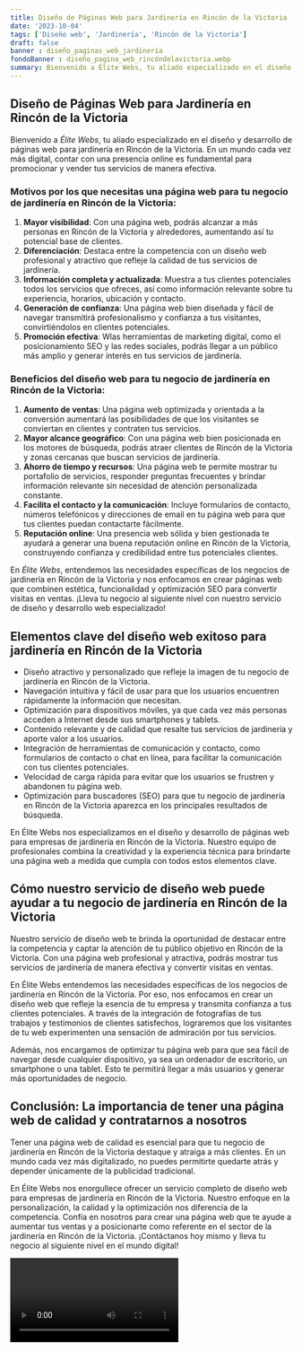 ```yaml
---
title: Diseño de Páginas Web para Jardinería en Rincón de la Victoria
date: '2023-10-04'
tags: ['Diseño web', 'Jardinería', 'Rincón de la Victoria']
draft: false
banner : diseño_paginas_web_jardinería
fondoBanner : diseño_pagina_web_rincóndelavictoria.webp
summary: Bienvenido a Élite Webs, tu aliado especializado en el diseño y desarrollo de páginas web para jardinería en Rincón de la Victoria. En un mundo cada vez más digital, contar con una presencia online es fundamental para promocionar y vender tus servicios de manera efectiva.
---
```


## Diseño de Páginas Web para Jardinería en Rincón de la Victoria

Bienvenido a *Élite Webs*, tu aliado especializado en el diseño y desarrollo de páginas web para jardinería en Rincón de la Victoria. En un mundo cada vez más digital, contar con una presencia online es fundamental para promocionar y vender tus servicios de manera efectiva.

### Motivos por los que necesitas una página web para tu negocio de jardinería en Rincón de la Victoria:

1. **Mayor visibilidad**: Con una página web, podrás alcanzar a más personas en Rincón de la Victoria y alrededores, aumentando así tu potencial base de clientes.
2. **Diferenciación**: Destaca entre la competencia con un diseño web profesional y atractivo que refleje la calidad de tus servicios de jardinería.
3. **Información completa y actualizada**: Muestra a tus clientes potenciales todos los servicios que ofreces, así como información relevante sobre tu experiencia, horarios, ubicación y contacto.
4. **Generación de confianza**: Una página web bien diseñada y fácil de navegar transmitirá profesionalismo y confianza a tus visitantes, convirtiéndolos en clientes potenciales.
5. **Promoción efectiva**: Wlas herramientas de marketing digital, como el posicionamiento SEO y las redes sociales, podrás llegar a un público más amplio y generar interés en tus servicios de jardinería.

### Beneficios del diseño web para tu negocio de jardinería en Rincón de la Victoria:

1. **Aumento de ventas**: Una página web optimizada y orientada a la conversión aumentará las posibilidades de que los visitantes se conviertan en clientes y contraten tus servicios.
2. **Mayor alcance geográfico**: Con una página web bien posicionada en los motores de búsqueda, podrás atraer clientes de Rincón de la Victoria y zonas cercanas que buscan servicios de jardinería.
3. **Ahorro de tiempo y recursos**: Una página web te permite mostrar tu portafolio de servicios, responder preguntas frecuentes y brindar información relevante sin necesidad de atención personalizada constante.
4. **Facilita el contacto y la comunicación**: Incluye formularios de contacto, números telefónicos y direcciones de email en tu página web para que tus clientes puedan contactarte fácilmente.
5. **Reputación online**: Una presencia web sólida y bien gestionada te ayudará a generar una buena reputación online en Rincón de la Victoria, construyendo confianza y credibilidad entre tus potenciales clientes.

En *Élite Webs*, entendemos las necesidades específicas de los negocios de jardinería en Rincón de la Victoria y nos enfocamos en crear páginas web que combinen estética, funcionalidad y optimización SEO para convertir visitas en ventas. ¡Lleva tu negocio al siguiente nivel con nuestro servicio de diseño y desarrollo web especializado!

<GifSeo />

<Cta />

## Elementos clave del diseño web exitoso para jardinería en Rincón de la Victoria

- Diseño atractivo y personalizado que refleje la imagen de tu negocio de jardinería en Rincón de la Victoria.
- Navegación intuitiva y fácil de usar para que los usuarios encuentren rápidamente la información que necesitan.
- Optimización para dispositivos móviles, ya que cada vez más personas acceden a Internet desde sus smartphones y tablets.
- Contenido relevante y de calidad que resalte tus servicios de jardinería y aporte valor a los usuarios.
- Integración de herramientas de comunicación y contacto, como formularios de contacto o chat en línea, para facilitar la comunicación con tus clientes potenciales.
- Velocidad de carga rápida para evitar que los usuarios se frustren y abandonen tu página web.
- Optimización para buscadores (SEO) para que tu negocio de jardinería en Rincón de la Victoria aparezca en los principales resultados de búsqueda.

En Élite Webs nos especializamos en el diseño y desarrollo de páginas web para empresas de jardinería en Rincón de la Victoria. Nuestro equipo de profesionales combina la creatividad y la experiencia técnica para brindarte una página web a medida que cumpla con todos estos elementos clave. 

## Cómo nuestro servicio de diseño web puede ayudar a tu negocio de jardinería en Rincón de la Victoria

Nuestro servicio de diseño web te brinda la oportunidad de destacar entre la competencia y captar la atención de tu público objetivo en Rincón de la Victoria. Con una página web profesional y atractiva, podrás mostrar tus servicios de jardinería de manera efectiva y convertir visitas en ventas.

En Élite Webs entendemos las necesidades específicas de los negocios de jardinería en Rincón de la Victoria. Por eso, nos enfocamos en crear un diseño web que refleje la esencia de tu empresa y transmita confianza a tus clientes potenciales. A través de la integración de fotografías de tus trabajos y testimonios de clientes satisfechos, lograremos que los visitantes de tu web experimenten una sensación de admiración por tus servicios.

Además, nos encargamos de optimizar tu página web para que sea fácil de navegar desde cualquier dispositivo, ya sea un ordenador de escritorio, un smartphone o una tablet. Esto te permitirá llegar a más usuarios y generar más oportunidades de negocio.

## Conclusión: La importancia de tener una página web de calidad y contratarnos a nosotros

Tener una página web de calidad es esencial para que tu negocio de jardinería en Rincón de la Victoria destaque y atraiga a más clientes. En un mundo cada vez más digitalizado, no puedes permitirte quedarte atrás y depender únicamente de la publicidad tradicional.

En Élite Webs nos enorgullece ofrecer un servicio completo de diseño web para empresas de jardinería en Rincón de la Victoria. Nuestro enfoque en la personalización, la calidad y la optimización nos diferencia de la competencia. Confía en nosotros para crear una página web que te ayude a aumentar tus ventas y a posicionarte como referente en el sector de la jardinería en Rincón de la Victoria. ¡Contáctanos hoy mismo y lleva tu negocio al siguiente nivel en el mundo digital!

<Video />

<CtaBot job='Jardinería' city='Rincón de la Victoria'/>

<Gmaps query='Rincón de la Victoria+españa+maps' />
